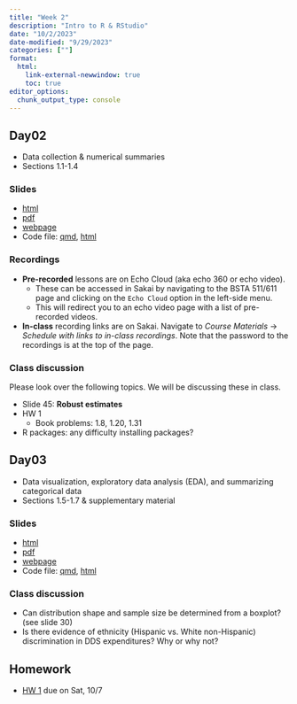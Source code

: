 ```yaml
---
title: "Week 2"
description: "Intro to R & RStudio"
date: "10/2/2023"
date-modified: "9/29/2023"
categories: [""]
format: 
  html:
    link-external-newwindow: true
    toc: true
editor_options: 
  chunk_output_type: console
---
```




## Day02 

* Data collection & numerical summaries
* Sections 1.1-1.4

### Slides

* [html](../slides/Day02_bsta511.qmd)
* [pdf](https://drive.google.com/drive/folders/1I5-e1Dbso2jBYm5oIbMV0FqdpM-0q8pn)
* [webpage](../slides_md/Day02_bsta511_md.qmd)
* Code file: [qmd](https://github.com/niederhausen/BSTA_511_F23/blob/main/slides_code/Day02_bsta511_code.qmd), [html](../slides_code/Day02_bsta511_code.qmd)

### Recordings

* __Pre-recorded__ lessons are on Echo Cloud (aka echo 360 or echo video).
    * These can be accessed in Sakai by navigating to the BSTA 511/611 page and clicking on the `Echo Cloud` option in the left-side menu. 
    * This will redirect you to an echo video page with a list of pre-recorded videos.
* __In-class__ recording links are on Sakai. Navigate to _Course Materials_ -> _Schedule with links to in-class recordings_. Note that the password to the recordings is at the top of the page.  

### Class discussion

Please look over the following topics. We will be discussing these in class. 

* Slide 45: __Robust estimates__
* HW 1 
    * Book problems: 1.8, 1.20, 1.31
* R packages: any difficulty installing packages?

## Day03 

* Data visualization, exploratory data analysis (EDA), and summarizing categorical data
* Sections 1.5-1.7 & supplementary material

### Slides

* [html](../slides/Day03_bsta511.qmd)
* [pdf](https://drive.google.com/drive/folders/1I5-e1Dbso2jBYm5oIbMV0FqdpM-0q8pn)
* [webpage](../slides_md/Day03_bsta511_md.qmd)
* Code file: [qmd](https://github.com/niederhausen/BSTA_511_F23/blob/main/slides_code/Day03_bsta511_code.qmd), [html](../slides_code/Day03_bsta511_code.qmd)

### Class discussion

* Can distribution shape and sample size be determined from a boxplot? (see slide 30)
* Is there evidence of ethnicity (Hispanic vs. White non-Hispanic) discrimination in DDS expenditures? Why or why not?


## Homework

* [HW 1](../homework/HW_1_F23_bsta511.qmd) due on Sat, 10/7



